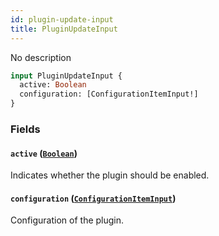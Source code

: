 ```yaml
---
id: plugin-update-input
title: PluginUpdateInput
---
```


No description

```graphql
input PluginUpdateInput {
  active: Boolean
  configuration: [ConfigurationItemInput!]
}
```

### Fields

#### `active` ([`Boolean`](../../../developer/api-reference/scalars/boolean))

Indicates whether the plugin should be enabled.

#### `configuration` ([`ConfigurationItemInput`](../../../developer/api-reference/inputs/configuration-item-input))

Configuration of the plugin.
